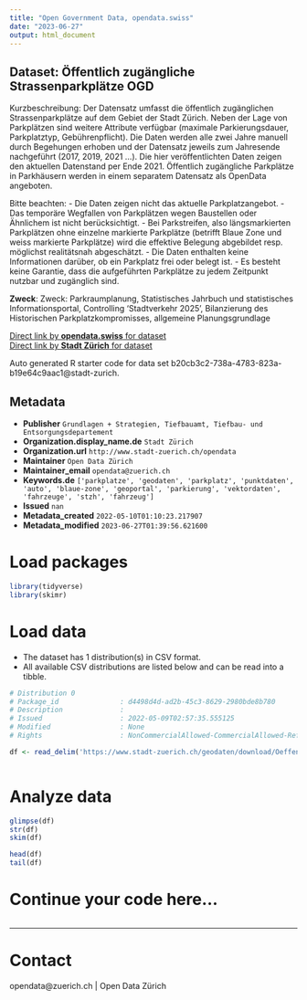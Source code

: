 ```yaml
---
title: "Open Government Data, opendata.swiss"
date: "2023-06-27"
output: html_document
---
```


## Dataset: Öffentlich zugängliche Strassenparkplätze OGD

Kurzbeschreibung: 
Der Datensatz umfasst die öffentlich zugänglichen Strassenparkplätze auf dem Gebiet der Stadt Zürich. Neben der Lage von Parkplätzen sind weitere Attribute verfügbar (maximale Parkierungsdauer, Parkplatztyp, Gebührenpflicht). Die Daten werden alle zwei Jahre manuell durch Begehungen erhoben und der Datensatz jeweils zum Jahresende nachgeführt (2017, 2019, 2021 ...). Die hier veröffentlichten Daten zeigen den aktuellen Datenstand per Ende 2021. Öffentlich zugängliche Parkplätze in Parkhäusern werden in einem separatem Datensatz als OpenData angeboten.

Bitte beachten: 
- Die Daten zeigen nicht das aktuelle Parkplatzangebot.
- Das temporäre Wegfallen von Parkplätzen wegen Baustellen oder Ähnlichem ist nicht berücksichtigt. 
- Bei Parkstreifen, also längsmarkierten Parkplätzen ohne einzelne markierte Parkplätze (betrifft Blaue Zone und weiss markierte Parkplätze) wird die effektive Belegung abgebildet resp. möglichst realitätsnah abgeschätzt. 
- Die Daten enthalten keine Informationen darüber, ob ein Parkplatz frei oder belegt ist. 
- Es besteht keine Garantie, dass die aufgeführten Parkplätze zu jedem Zeitpunkt nutzbar und zugänglich sind. 

**Zweck**: Zweck: Parkraumplanung, Statistisches Jahrbuch und statistisches Informationsportal, Controlling 'Stadtverkehr 2025', Bilanzierung des Historischen Parkplatzkompromisses, allgemeine Planungsgrundlage 

[Direct link by **opendata.swiss** for dataset](https://opendata.swiss/de/dataset/offentlich-zugangliche-strassenparkplatze-ogd)<br>
[Direct link by **Stadt Zürich** for dataset](https://data.stadt-zuerich.ch/dataset/geo_oeffentlich_zugaengliche_strassenparkplaetze_ogd)

Auto generated R starter code for data set b20cb3c2-738a-4783-823a-b19e64c9aac1@stadt-zurich.

## Metadata

- **Publisher** `Grundlagen + Strategien, Tiefbauamt, Tiefbau- und Entsorgungsdepartement`
- **Organization.display_name.de** `Stadt Zürich`
- **Organization.url** `http://www.stadt-zuerich.ch/opendata`
- **Maintainer** `Open Data Zürich`
- **Maintainer_email** `opendata@zuerich.ch`
- **Keywords.de** `['parkplatze', 'geodaten', 'parkplatz', 'punktdaten', 'auto', 'blaue-zone', 'geoportal', 'parkierung', 'vektordaten', 'fahrzeuge', 'stzh', 'fahrzeug']`
- **Issued** `nan`
- **Metadata_created** `2022-05-10T01:10:23.217907`
- **Metadata_modified** `2023-06-27T01:39:56.621600`


# Load packages

```r

library(tidyverse)
library(skimr)

```

# Load data

-   The dataset has 1 distribution(s) in CSV format.
-   All available CSV distributions are listed below and can be read into a tibble.

```r

# Distribution 0
# Package_id               : d4498d4d-ad2b-45c3-8629-2980bde8b780
# Description              : 
# Issued                   : 2022-05-09T02:57:35.555125
# Modified                 : None
# Rights                   : NonCommercialAllowed-CommercialAllowed-ReferenceNotRequired

df <- read_delim('https://www.stadt-zuerich.ch/geodaten/download/Oeffentlich_zugaengliche_Strassenparkplaetze_OGD?format=10008')



```

# Analyze data

```r

glimpse(df)
str(df)
skim(df)

head(df)
tail(df)

```

# Continue your code here...

```r

```

------------------------------------------------------------------------

# Contact

opendata@zuerich.ch | Open Data Zürich
